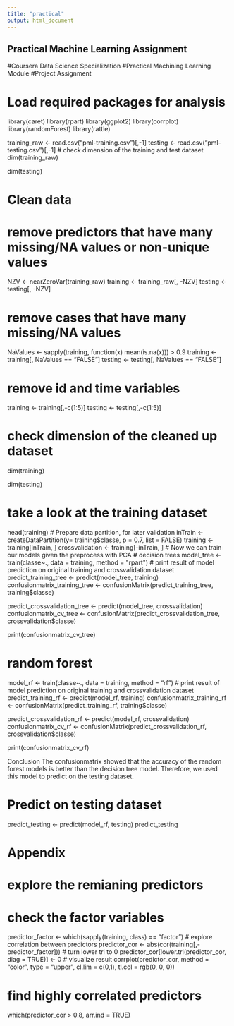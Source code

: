 ---
title: "practical"
output: html_document
---

## Practical Machine Learning Assignment
#Coursera Data Science Specialization
#Practical Machining Learning Module
#Project Assignment

# Load required packages for analysis
library(caret)
library(rpart)
library(ggplot2)
library(corrplot)
library(randomForest)
library(rattle)

training_raw <- read.csv("pml-training.csv")[,-1]
testing <- read.csv("pml-testing.csv")[,-1]
# check dimension of the training and test dataset
dim(training_raw)

dim(testing)

# Clean data

# remove predictors that have many missing/NA values or non-unique values
NZV <- nearZeroVar(training_raw)
training <- training_raw[, -NZV]
testing <- testing[, -NZV]

# remove cases that have many missing/NA values
NaValues <- sapply(training, function(x) mean(is.na(x))) > 0.9
training <- training[, NaValues == "FALSE"]
testing <- testing[, NaValues == "FALSE"]

# remove id and time variables
training <- training[,-c(1:5)]
testing <- testing[,-c(1:5)]

# check dimension of the cleaned up dataset
dim(training)

dim(testing)

# take a look at the training dataset
head(training)
# Prepare data partition, for later validation
inTrain <- createDataPartition(y= training$classe, p = 0.7, list = FALSE)
training <- training[inTrain, ]
crossvalidation <- training[-inTrain, ]
# Now we can train our models given the preprocess with PCA
# decision trees
model_tree <- train(classe~., data = training, method = "rpart")
# print result of model prediction on original training and crossvalidation dataset
predict_training_tree <- predict(model_tree, training)
confusionmatrix_training_tree <- confusionMatrix(predict_training_tree, training$classe)

predict_crossvalidation_tree <- predict(model_tree, crossvalidation)
confusionmatrix_cv_tree <- confusionMatrix(predict_crossvalidation_tree, crossvalidation$classe)

print(confusionmatrix_cv_tree)

# random forest
model_rf <- train(classe~., data = training, method = "rf")
# print result of model prediction on original training and crossvalidation dataset
predict_training_rf <- predict(model_rf, training)
confusionmatrix_training_rf <- confusionMatrix(predict_training_rf, training$classe)

predict_crossvalidation_rf <- predict(model_rf, crossvalidation)
confusionmatrix_cv_rf <- confusionMatrix(predict_crossvalidation_rf, crossvalidation$classe)

print(confusionmatrix_cv_rf)

 Conclusion
The confusionmatrix showed that the accuracy of the random forest models is better than the decision tree model. Therefore, we used this model to predict on the testing dataset.

# Predict on testing dataset
predict_testing <- predict(model_rf, testing)
predict_testing

# Appendix
# explore the remianing predictors
# check the factor variables
predictor_factor <- which(sapply(training, class) == "factor")
# explore correlation between predictors
predictor_cor <- abs(cor(training[,-predictor_factor]))
# turn lower tri to 0
predictor_cor[lower.tri(predictor_cor, diag = TRUE)] <- 0
# visualize result
corrplot(predictor_cor, method  = "color", type = "upper", cl.lim = c(0,1), tl.col = rgb(0, 0, 0))

# find highly correlated predictors
which(predictor_cor > 0.8, arr.ind = TRUE)
